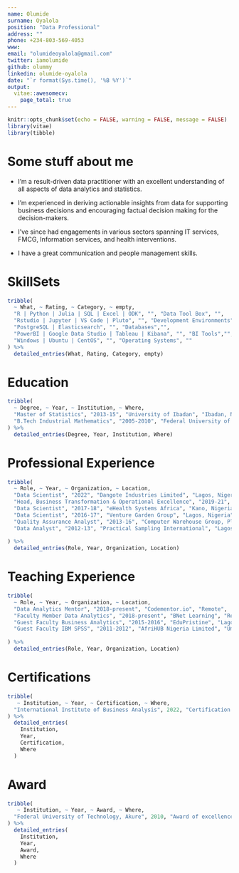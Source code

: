 ```yaml
---
name: Olumide
surname: Oyalola
position: "Data Professional"
address: ""
phone: +234-803-569-4053
www: 
email: "olumideoyalola@gmail.com"
twitter: iamolumide
github: olummy
linkedin: olumide-oyalola
date: "`r format(Sys.time(), '%B %Y')`"
output: 
  vitae::awesomecv:
    page_total: true
---
```


```r
knitr::opts_chunk$set(echo = FALSE, warning = FALSE, message = FALSE)
library(vitae)
library(tibble)
```

# Some stuff about me

* I'm a result-driven data practitioner with an excellent understanding of all aspects of data analytics and statistics. 

* I'm experienced in deriving actionable insights from data for supporting business decisions and encouraging factual decision making for the decision-makers. 

* I've since had engagements in various sectors spanning IT services, FMCG, Information services, and health interventions. 

* I have a great communication and people management skills.

# SkillSets

```r

tribble(
  ~ What, ~ Rating, ~ Category, ~ empty,
  "R | Python | Julia | SQL | Excel | ODK", "", "Data Tool Box", "",
  "Rstudio | Jupyter | VS Code | Pluto", "", "Development Environments","",
  "PostgreSQL | Elasticsearch", "", "Databases","",
  "PowerBI | Google Data Studio | Tableau | Kibana", "", "BI Tools","",
  "Windows | Ubuntu | CentOS", "", "Operating Systems", ""
) %>% 
  detailed_entries(What, Rating, Category, empty)

```


# Education

```r
tribble(
  ~ Degree, ~ Year, ~ Institution, ~ Where,
  "Master of Statistics", "2013-15", "University of Ibadan", "Ibadan, Nigeria",
  "B.Tech Industrial Mathematics", "2005-2010", "Federal University of Technology, Akure", "Akure, Nigeria"
) %>% 
  detailed_entries(Degree, Year, Institution, Where)
```

# Professional Experience

```r
tribble(
  ~ Role, ~ Year, ~ Organization, ~ Location,
  "Data Scientist", "2022", "Dangote Industries Limited", "Lagos, Nigeria",
  "Head, Business Transformation & Operational Excellence", "2019-21", "Longbrige Technologies Limited", "Lagos, Nigeria",
  "Data Scientist", "2017-18", "eHealth Systems Africa", "Kano, Nigeria",
  "Data Scientist", "2016-17", "Venture Garden Group", "Lagos, Nigeria",
  "Quality Assurance Analyst", "2013-16", "Computer Warehouse Group, Plc", "Lagos, Nigeria",
  "Data Analyst", "2012-13", "Practical Sampling International", "Lagos, Nigeria"
  
) %>% 
  detailed_entries(Role, Year, Organization, Location)
```



# Teaching Experience

```r
tribble(
  ~ Role, ~ Year, ~ Organization, ~ Location,
  "Data Analytics Mentor", "2018-present", "Codementor.io", "Remote",
  "Faculty Member Data Analytics", "2018-present", "BNet Learning", "Remote",
  "Guest Faculty Business Analytics", "2015-2016", "EduPristine", "Lagos, Nigeria & Beirut, Lebanon",
  "Guest Faculty IBM SPSS", "2011-2012", "AfriHUB Nigeria Limited", "Umuahia, Nigeria"
  
) %>% 
  detailed_entries(Role, Year, Organization, Location)
```

# Certifications

```r
tribble(
   ~ Institution, ~ Year, ~ Certification, ~ Where,
  "International Institute of Business Analysis", 2022, "Certification in Business Data Analytics",  "Canada"
) %>% 
  detailed_entries(
    Institution, 
    Year,
    Certification,
    Where
  )
```

# Award

```r
tribble(
   ~ Institution, ~ Year, ~ Award, ~ Where,
  "Federal University of Technology, Akure", 2010, "Award of excellence for branding the Federal University of Technology, Akure", "Akure, Nigeria"
) %>% 
  detailed_entries(
    Institution, 
    Year,
    Award,
    Where
  )
```

